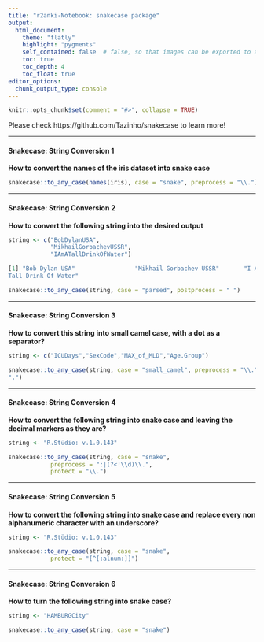 ```yaml
---
title: "r2anki-Notebook: snakecase package"
output:
  html_document:
    theme: "flatly"
    highlight: "pygments"
    self_contained: false  # false, so that images can be exported to anki as well
    toc: true
    toc_depth: 4
    toc_float: true
editor_options: 
  chunk_output_type: console
---
```

```r
knitr::opts_chunk$set(comment = "#>", collapse = TRUE)
```

<!-- #globaltags:  snakecase-pkg, strings -->

Please check https://github.com/Tazinho/snakecase to learn more!


******************
#### Snakecase: String Conversion 1
<!-- #tags: additional tags for this specific card -->
**How to convert the names of the iris dataset into snake case**

<!-- start backside -->
```r
snakecase::to_any_case(names(iris), case = "snake", preprocess = "\\.")
```
<!-- end backside -->


******************
#### Snakecase: String Conversion 2
<!-- #tags: additional tags for this specific card -->
**How to convert the following string into the desired output** 
```r
string <- c("BobDylanUSA",
            "MikhailGorbachevUSSR",
            "IAmATallDrinkOfWater")
```

```r
[1] "Bob Dylan USA"                 "Mikhail Gorbachev USSR"       "I Am A
Tall Drink Of Water"
```

<!-- start backside -->
```r
snakecase::to_any_case(string, case = "parsed", postprocess = " ")
```
<!-- end backside -->


******************
#### Snakecase: String Conversion 3
<!-- #tags: additional tags for this specific card -->
**How to convert this string into small camel case, with a dot as a separator?**
```r
string <- c("ICUDays","SexCode","MAX_of_MLD","Age.Group")
```

<!-- start backside -->
```r
snakecase::to_any_case(string, case = "small_camel", preprocess = "\\.", postprocess =
".")
```
<!-- end backside -->



******************
#### Snakecase: String Conversion 4
<!-- #tags: additional tags for this specific card -->
**How to convert the following string into snake case and leaving the decimal markers as they are?**
```r
string <- "R.Stüdio: v.1.0.143"
```

<!-- start backside -->
```r
snakecase::to_any_case(string, case = "snake",
            preprocess = ":|(?<!\\d)\\.",
            protect = "\\.")
```
<!-- end backside -->


******************
#### Snakecase: String Conversion 5
<!-- #tags: additional tags for this specific card -->
**How to convert the following string into snake case and replace every non alphanumeric character with an underscore?**
```r
string <- "R.Stüdio: v.1.0.143"
```

<!-- start backside -->
```r
snakecase::to_any_case(string, case = "snake",
            protect = "[^[:alnum:]]")
```
<!-- end backside -->


******************
#### Snakecase: String Conversion 6
<!-- #tags: additional tags for this specific card -->
**How to turn the following string into snake case?**
```r
string <- "HAMBURGCity"
```

<!-- start backside -->
```r
snakecase::to_any_case(string, case = "snake")
```
<!-- end backside -->
